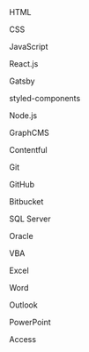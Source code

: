 
<Skills>
HTML

CSS

JavaScript

React.js

Gatsby

styled-components

Node.js

GraphCMS

Contentful

Git

GitHub

Bitbucket

SQL Server

Oracle

VBA

Excel

Word

Outlook

PowerPoint

Access

</Skills>
